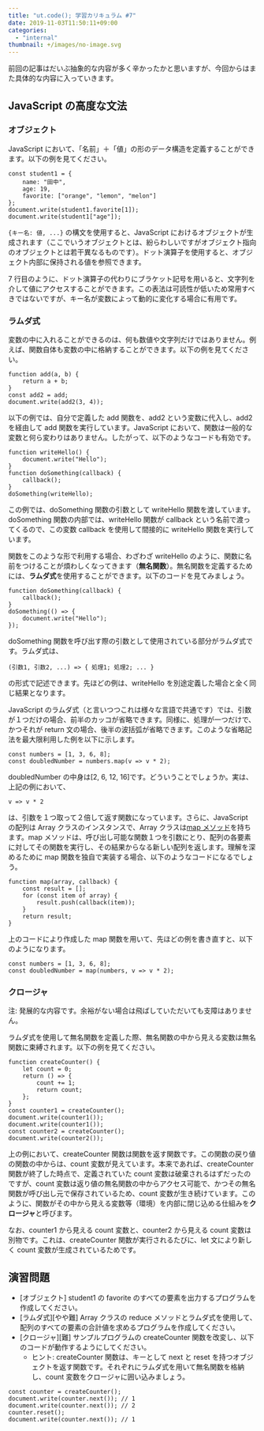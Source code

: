 ```yaml
---
title: "ut.code(); 学習カリキュラム #7"
date: 2019-11-03T11:50:11+09:00
categories:
  - "internal"
thumbnail: +/images/no-image.svg
---
```


前回の記事はだいぶ抽象的な内容が多く辛かったかと思いますが、今回からはまた具体的な内容に入っていきます。

## JavaScript の高度な文法

### オブジェクト

JavaScript において、「名前」＋「値」の形のデータ構造を定義することができます。以下の例を見てください。

```
const student1 = {
    name: "田中",
    age: 19,
    favorite: ["orange", "lemon", "melon"]
};
document.write(student1.favorite[1]);
document.write(student1["age"]);
```

`{キー名: 値, ...}` の構文を使用すると、JavaScript におけるオブジェクトが生成されます（ここでいうオブジェクトとは、紛らわしいですがオブジェクト指向のオブジェクトとは若干異なるものです）。ドット演算子を使用すると、オブジェクト内部に保持される値を参照できます。

7 行目のように、ドット演算子の代わりにブラケット記号を用いると、文字列を介して値にアクセスすることができます。この表法は可読性が低いため常用すべきではないですが、キー名が変数によって動的に変化する場合に有用です。

### ラムダ式

変数の中に入れることができるのは、何も数値や文字列だけではありません。例えば、関数自体も変数の中に格納することができます。以下の例を見てください。

```
function add(a, b) {
    return a + b;
}
const add2 = add;
document.write(add2(3, 4));
```

以下の例では、自分で定義した add 関数を、add2 という変数に代入し、add2 を経由して add 関数を実行しています。JavaScript において、関数は一般的な変数と何ら変わりはありません。したがって、以下のようなコードも有効です。

```
function writeHello() {
    document.write("Hello");
}
function doSomething(callback) {
    callback();
}
doSomething(writeHello);
```

この例では、doSomething 関数の引数として writeHello 関数を渡しています。doSomething 関数の内部では、writeHello 関数が callback という名前で渡ってくるので、この変数 callback を使用して間接的に writeHello 関数を実行しています。

関数をこのような形で利用する場合、わざわざ writeHello のように、関数に名前をつけることが煩わしくなってきます（**無名関数**）。無名関数を定義するためには、**ラムダ式**を使用することができます。以下のコードを見てみましょう。

```
function doSomething(callback) {
    callback();
}
doSomething(() => {
    document.write("Hello");
});
```

doSomething 関数を呼び出す際の引数として使用されている部分がラムダ式です。ラムダ式は、

```
(引数1, 引数2, ...) => { 処理1; 処理2; ... }
```

の形式で記述できます。先ほどの例は、writeHello を別途定義した場合と全く同じ結果となります。

JavaScript のラムダ式（と言いつつこれは様々な言語で共通です）では、引数が１つだけの場合、前半のカッコが省略できます。同様に、処理が一つだけで、かつそれが return 文の場合、後半の波括弧が省略できます。このような省略記法を最大限利用した例を以下に示します。

```
const numbers = [1, 3, 6, 8];
const doubledNumber = numbers.map(v => v * 2);
```

doubledNumber の中身は\[2, 6, 12, 16\]です。どういうことでしょうか。実は、上記の例において、

```
v => v * 2
```

は、引数を１つ取って２倍して返す関数になっています。さらに、JavaScript の配列は Array クラスのインスタンスで、Array クラスは[map メソッド](https://developer.mozilla.org/ja/docs/Web/JavaScript/Reference/Global_Objects/Array/map)を持ちます。map メソッドは、呼び出し可能な関数１つを引数にとり、配列の各要素に対してその関数を実行し、その結果からなる新しい配列を返します。理解を深めるために map 関数を独自で実装する場合、以下のようなコードになるでしょう。

```
function map(array, callback) {
    const result = [];
    for (const item of array) {
        result.push(callback(item));
    }
    return result;
}
```

上のコードにより作成した map 関数を用いて、先ほどの例を書き直すと、以下のようになります。

```
const numbers = [1, 3, 6, 8];
const doubledNumber = map(numbers, v => v * 2);
```

### クロージャ

注: 発展的な内容です。余裕がない場合は飛ばしていただいても支障はありません。

ラムダ式を使用して無名関数を定義した際、無名関数の中から見える変数は無名関数に束縛されます。以下の例を見てください。

```
function createCounter() {
    let count = 0;
    return () => {
        count += 1;
        return count;
    };
}
const counter1 = createCounter();
document.write(counter1());
document.write(counter1());
const counter2 = createCounter();
document.write(counter2());
```

上の例において、createCounter 関数は関数を返す関数です。この関数の戻り値の関数の中からは、count 変数が見えています。本来であれば、createCounter 関数が終了した時点で、定義されていた count 変数は破棄されるはずだったのですが、count 変数は返り値の無名関数の中からアクセス可能で、かつその無名関数が呼び出し元で保存されているため、count 変数が生き続けています。このように、関数がその中から見える変数等（環境）を内部に閉じ込める仕組みを**クロージャ**と呼びます。

なお、counter1 から見える count 変数と、counter2 から見える count 変数は別物です。これは、createCounter 関数が実行されるたびに、let 文により新しく count 変数が生成されているためです。

## 演習問題

- \[オブジェクト\] student1 の favorite のすべての要素を出力するプログラムを作成してください。
- \[ラムダ式\]\[やや難\] Array クラスの reduce メソッドとラムダ式を使用して、配列のすべての要素の合計値を求めるプログラムを作成してください。
- \[クロージャ\]\[難\] サンプルプログラムの createCounter 関数を改変し、以下のコードが動作するようにしてください。
  - ヒント: createCounter 関数は、キーとして next と reset を持つオブジェクトを返す関数です。それぞれにラムダ式を用いて無名関数を格納し、count 変数をクロージャに囲い込みましょう。

```
const counter = createCounter();
document.write(counter.next()); // 1
document.write(counter.next()); // 2
counter.reset();
document.write(counter.next()); // 1
```
